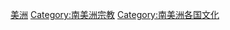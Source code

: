 {{Categories by country|nocat}}

[[Category:各洲各國宗教|美洲]]
[[Category:南美洲宗教|Category:南美洲宗教]]
[[Category:南美洲各国文化|Category:南美洲各国文化]]